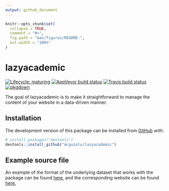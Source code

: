 ```yaml
---
output: github_document
---
```


<!-- README.md is generated from README.Rmd. Please edit that file -->

```r
knitr::opts_chunk$set(
  collapse = TRUE,
  comment = "#>",
  fig.path = "man/figures/README-",
  out.width = "100%"
)
```

# lazyacademic

<!-- badges: start -->
[![Lifecycle: maturing](https://img.shields.io/badge/lifecycle-maturing-blue.svg)](https://www.tidyverse.org/lifecycle/#maturing)
[![AppVeyor build status](https://ci.appveyor.com/api/projects/status/github/mcguinlu/lazyacademic?branch=master&svg=true)](https://ci.appveyor.com/project/mcguinlu/lazyacademic)
[![Travis build status](https://travis-ci.com/mcguinlu/lazyacademic.svg?branch=master)](https://travis-ci.com/mcguinlu/lazyacademic)
[![pkgdown](https://github.com/mcguinlu/lazyacademic/workflows/pkgdown/badge.svg)](https://mcguinlu.github.io/lazyacademic/)
<!-- badges: end -->

The goal of lazyacademic is to make it straightforward to manage the content of your website in a data-driven manner. 


## Installation

The development version of this package can be installed from [GitHub](https://github.com/) with:

``` r
# install.packages("devtools")
devtools::install_github("mcguinlu/lazyacademic")
```
## Example source file

An example of the format of the underlying dataset that works with the package can be found [here](https://docs.google.com/spreadsheets/d/1d0Y6FAWaVOr5VMx8_lRYm2VM2HHm2ocWIoUZwtqWHhU/edit#gid=31021914), and the corresponding website can be found [here.](https://lukemcguinness.com)
